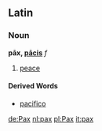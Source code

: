 ==Latin==
===Noun===
'''pāx, [[Wiktionary Appendix:Latin third declension|pācis]]''' ''f''

#[[peace]]
====Derived Words====
*[[pacifico]]

[[de:Pax]]
[[nl:pax]]
[[pl:Pax]]
[[it:pax]]
